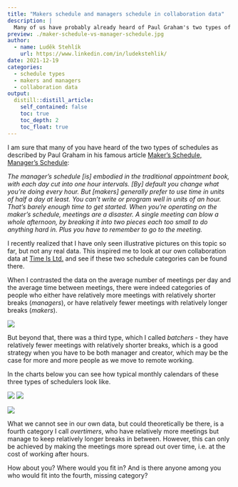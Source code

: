 ```yaml
---
title: "Makers schedule and managers schedule in collaboration data"
description: |
  Many of us have probably already heard of Paul Graham's two types of schedules - one that meets the needs of makers and one that meets the needs of managers. But can these two types of schedules be found in any real collaborative data? Let's find out.
preview: ./maker-schedule-vs-manager-schedule.jpg
author:
  - name: Luděk Stehlík
    url: https://www.linkedin.com/in/ludekstehlik/
date: 2021-12-19
categories:
  - schedule types
  - makers and managers
  - collaboration data
output:
  distill::distill_article:
    self_contained: false
    toc: true
    toc_depth: 2
    toc_float: true
---
```


I am sure that many of you have heard of the two types of schedules as described by Paul Graham in his famous article [Maker's Schedule, Manager's Schedule](www.paulgraham.com/makersschedule.html): 

*The manager's schedule [is] embodied in the traditional appointment book, with each day cut into one hour intervals. [By] default you change what you're doing every hour. But [makers] generally prefer to use time in units of half a day at least. You can't write or program well in units of an hour. That's barely enough time to get started. When you're operating on the maker's schedule, meetings are a disaster. A single meeting can blow a whole afternoon, by breaking it into two pieces each too small to do anything hard in. Plus you have to remember to go to the meeting.*

I recently realized that I have only seen illustrative pictures on this topic so far, but not any real data. This inspired me to look at our own collaboration data at [Time Is Ltd.](https://www.timeisltd.com/) and see if these two schedule categories can be found there. 

When I contrasted the data on the average number of meetings per day and the average time between meetings, there were indeed categories of people who either have relatively more meetings with relatively shorter breaks (*managers*), or have relatively fewer meetings with relatively longer breaks (*makers*). 

![](./schedulers2.png)

But beyond that, there was a third type, which I called *batchers* - they have relatively fewer meetings with relatively shorter breaks, which is a good strategy when you have to be both manager and creator, which may be the case for more and more people as we move to remote working.  

In the charts below you can see how typical monthly calendars of these three types of schedulers look like.

![](./managerExample2.png)
![](./makerExample2.png)

![](./batcherExample2.png)

What we cannot see in our own data, but could theoretically be there, is a fourth category I call *overtimers*, who have relatively more meetings but manage to keep relatively longer breaks in between. However, this can only be achieved by making the meetings more spread out over time, i.e. at the cost of working after hours. 

How about you? Where would you fit in? And is there anyone among you who would fit into the fourth, missing category? 


